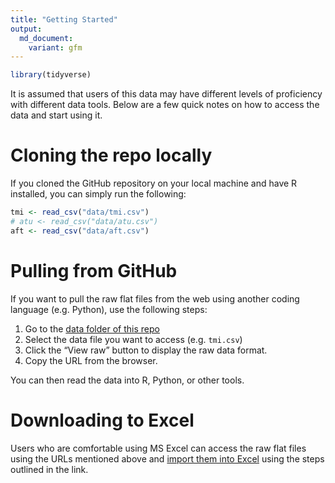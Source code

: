 ```yaml
---
title: "Getting Started"
output: 
  md_document:
    variant: gfm
---
```


```r
library(tidyverse)
```

It is assumed that users of this data may have different levels of proficiency with different data tools.  Below are a few quick notes on how to access the data and start using it.

# Cloning the repo locally

If you cloned the GitHub repository on your local machine and have R installed, you can simply run the following:

```r
tmi <- read_csv("data/tmi.csv")
# atu <- read_csv("data/atu.csv")
aft <- read_csv("data/aft.csv")
```

# Pulling from GitHub

If you want to pull the raw flat files from the web using another coding language (e.g. Python), use the following steps:

1. Go to the [data folder of this repo](https://github.com/j-hagedorn/trilogy/tree/master/data)
2. Select the data file you want to access (e.g. `tmi.csv`)
3. Click the "View raw" button to display the raw data format.
4. Copy the URL from the browser.

You can then read the data into R, Python, or other tools.

# Downloading to Excel

Users who are comfortable using MS Excel can access the raw flat files using the URLs mentioned above and [import them into Excel](https://support.office.com/en-za/article/Import-or-export-text-txt-or-csv-files-5250ac4c-663c-47ce-937b-339e391393ba) using the steps outlined in the link.
